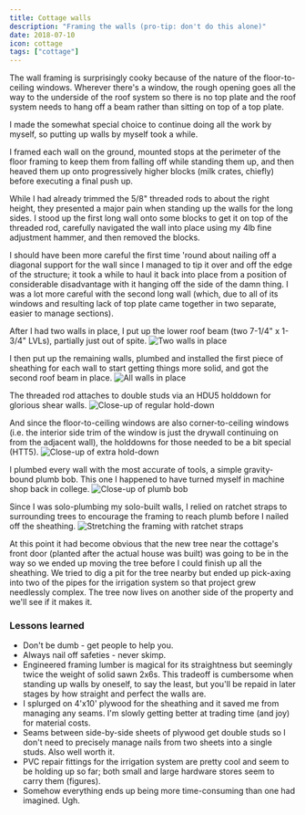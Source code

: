 ```yaml
---
title: Cottage walls
description: "Framing the walls (pro-tip: don't do this alone)"
date: 2018-07-10
icon: cottage
tags: ["cottage"]
---
```


The wall framing is surprisingly cooky because of the nature of the floor-to-ceiling windows. 
Wherever there's a window, the rough opening goes all the way to the underside of the roof system so there is no top plate and the roof system needs to hang off a beam rather than sitting on top of a top plate.

I made the somewhat special choice to continue doing all the work by myself, so putting up walls by myself took a while.

I framed each wall on the ground, mounted stops at the perimeter of the floor framing to keep them from falling off while standing them up, and then heaved them up onto progressively higher blocks (milk crates, chiefly) before executing a final push up.

While I had already trimmed the 5/8" threaded rods to about the right height, they presented a major pain when standing up the walls for the long sides. I stood up the first long wall onto some blocks to get it on top of the threaded rod, carefully navigated the wall into place using my 4lb fine adjustment hammer, and then removed the blocks.

I should have been more careful the first time 'round about nailing off a diagonal support for the wall since I managed to tip it over and off the edge of the structure; it took a while to haul it back into place from a position of considerable disadvantage with it hanging off the side of the damn thing. I was a lot more careful with the second long wall (which, due to all of its windows and resulting lack of top plate came together in two separate, easier to manage sections).

After I had two walls in place, I put up the lower roof beam (two 7-1/4" x 1-3/4" LVLs), partially just out of spite.
![](images/IMG_20180701_180854.jpg "Two walls in place")

I then put up the remaining walls, plumbed and installed the first piece of sheathing for each wall to start getting things more solid, and got the second roof beam in place.
![](images/IMG_20180710_160619.jpg "All walls in place")

The threaded rod attaches to double studs via an HDU5 holddown for glorious shear walls.
![](images/IMG_20180703_144729.jpg "Close-up of regular hold-down")

And since the floor-to-ceiling windows are also corner-to-ceiling windows (i.e. the interior side trim of the window is just the drywall continuing on from the adjacent wall), the holddowns for those needed to be a bit special (HTT5).
![](images/IMG_20180707_164752.jpg "Close-up of extra hold-down")

I plumbed every wall with the most accurate of tools, a simple gravity-bound plumb bob. This one I happened to have turned myself in machine shop back in college.
![](images/IMG_20180707_154854_Bokeh.jpg "Close-up of plumb bob")

Since I was solo-plumbing my solo-built walls, I relied on ratchet straps to surrounding trees to encourage the framing to reach plumb before I nailed off the sheathing.
![](images/IMG_20180707_154200.jpg "Stretching the framing with ratchet straps")

At this point it had become obvious that the new tree near the cottage's front door (planted after the actual house was built) was going to be in the way so we ended up moving the tree before I could finish up all the sheathing. We tried to dig a pit for the tree nearby but ended up pick-axing into two of the pipes for the irrigation system so that project grew needlessly complex. The tree now lives on another side of the property and we'll see if it makes it.

### Lessons learned

- Don't be dumb - get people to help you.
- Always nail off safeties - never skimp.
- Engineered framing lumber is magical for its straightness but seemingly twice the weight of solid sawn 2x6s. This tradeoff is cumbersome when standing up walls by oneself, to say the least, but you'll be repaid in later stages by how straight and perfect the walls are.
- I splurged on 4'x10' plywood for the sheathing and it saved me from managing any seams. I'm slowly getting better at trading time (and joy) for material costs.
- Seams between side-by-side sheets of plywood get double studs so I don't need to precisely manage nails from two sheets into a single studs. Also well worth it.
- PVC repair fittings for the irrigation system are pretty cool and seem to be holding up so far; both small and large hardware stores seem to carry them (figures).
- Somehow everything ends up being more time-consuming than one had imagined. Ugh.
